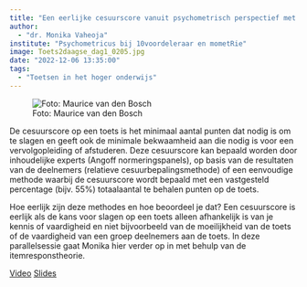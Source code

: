 ```yaml
---
title: "Een eerlijke cesuurscore vanuit psychometrisch perspectief met behulp van itemresponstheorie"
author:
  - "dr. Monika Vaheoja"
institute: "Psychometricus bij 10voordeleraar en mometRie"
image: Toets2daagse_dag1_0205.jpg
date: "2022-12-06 13:35:00"
tags: 
  - "Toetsen in het hoger onderwijs"
---
```


::: {.column-margin}
![Foto: Maurice van den Bosch]()
:::

De cesuurscore op een toets is het minimaal aantal punten dat nodig is om te slagen en geeft ook de minimale bekwaamheid aan die nodig is voor een vervolgopleiding of afstuderen. Deze cesuurscore kan bepaald worden door inhoudelijke experts (Angoff normeringspanels), op basis van de resultaten van de deelnemers (relatieve cesuurbepalingsmethode) of een eenvoudige methode waarbij de cesuurscore wordt bepaald met een vastgesteld percentage (bijv. 55%) totaalaantal te behalen punten op de toets.

Hoe eerlijk zijn deze methodes en hoe beoordeel je dat? Een cesuurscore is eerlijk als de kans voor slagen op een toets alleen afhankelijk is van je kennis of vaardigheid en niet bijvoorbeeld van de moeilijkheid van de toets of de vaardigheid van een groep deelnemers aan de toets. In deze parallelsessie gaat Monika hier verder op in met behulp van de itemresponstheorie.


[Video](https://tilburguniversity.cloud.panopto.eu/Panopto/Pages/Viewer.aspx?id=23daf671-f392-4fff-baea-af6a013bdec1){.btn .btn-primary}
[Slides](https://drive.google.com/file/d/1Krpk1c_6qbxyZdlBMViBzXweK2no0i6j/view?usp=share_link){.btn .btn-primary}
